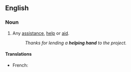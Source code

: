 ==English==

===Noun===
{{en-noun|sg=[[helping]] [[hand]]}}

#{{idiom}} Any [[assistance]], [[help]] or [[aid]].
#:''Thanks for lending a '''helping hand''' to the project.''

====Translations====
*French: {{t+|fr|coup de pouce|m}}